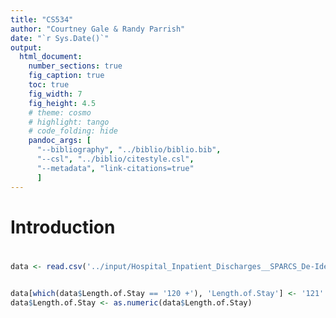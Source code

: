 ```yaml
---
title: "CS534"
author: "Courtney Gale & Randy Parrish"
date: "`r Sys.Date()`"
output: 
  html_document:
    number_sections: true
    fig_caption: true
    toc: true
    fig_width: 7
    fig_height: 4.5
    # theme: cosmo
    # highlight: tango
    # code_folding: hide
    pandoc_args: [
      "--bibliography", "../biblio/biblio.bib",
      "--csl", "../biblio/citestyle.csl",
      "--metadata", "link-citations=true"
      ]
---
```



# Introduction



# 

```r
data <- read.csv('../input/Hospital_Inpatient_Discharges__SPARCS_De-Identified___2015.csv')


data[which(data$Length.of.Stay == '120 +'), 'Length.of.Stay'] <- '121'
data$Length.of.Stay <- as.numeric(data$Length.of.Stay)
```